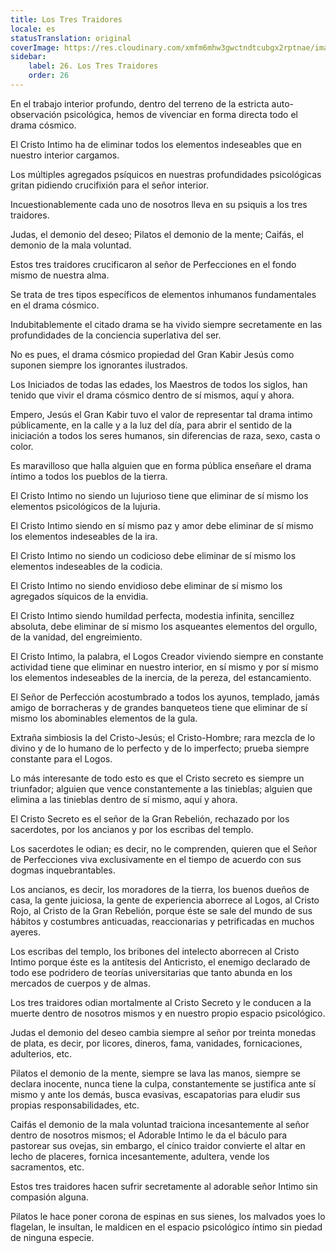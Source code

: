 ```yaml
---
title: Los Tres Traidores
locale: es
statusTranslation: original
coverImage: https://res.cloudinary.com/xmfm6mhw3gwctndtcubgx2rptnae/image/upload/v1741354419/small_cover_la_gran_rebelion_28716e29d2.webp
sidebar:
    label: 26. Los Tres Traidores
    order: 26
---
```

En el trabajo interior profundo, dentro del terreno de la estricta auto-observación psicológica, hemos de vivenciar en forma directa todo el drama cósmico.

El Cristo Intimo ha de eliminar todos los elementos indeseables que en nuestro interior cargamos.

Los múltiples agregados psíquicos en nuestras profundidades psicológicas gritan pidiendo crucifixión para el señor interior.

Incuestionablemente cada uno de nosotros lleva en su psiquis a los tres traidores.

Judas, el demonio del deseo; Pilatos el demonio de la mente; Caifás, el demonio de la mala voluntad.

Estos tres traidores crucificaron al señor de Perfecciones en el fondo mismo de nuestra alma.

Se trata de tres tipos específicos de elementos inhumanos fundamentales en el drama cósmico.

Indubitablemente el citado drama se ha vivido siempre secretamente en las profundidades de la conciencia superlativa del ser.

No es pues, el drama cósmico propiedad del Gran Kabir Jesús como suponen siempre los ignorantes ilustrados.

Los Iniciados de todas las edades, los Maestros de todos los siglos, han tenido que vivir el drama cósmico dentro de sí mismos, aquí y ahora.

Empero, Jesús el Gran Kabir tuvo el valor de representar tal drama intimo públicamente, en la calle y a la luz del día, para abrir el sentido de la iniciación a todos los seres humanos, sin diferencias de raza, sexo, casta o color.

Es maravilloso que halla alguien que en forma pública enseñare el drama íntimo a todos los pueblos de la tierra.

El Cristo Intimo no siendo un lujurioso tiene que eliminar de sí mismo los elementos psicológicos de la lujuria.

El Cristo Intimo siendo en sí mismo paz y amor debe eliminar de sí mismo los elementos indeseables de la ira.

El Cristo Intimo no siendo un codicioso debe eliminar de sí mismo los elementos indeseables de la codicia.

El Cristo Intimo no siendo envidioso debe eliminar de sí mismo los agregados síquicos de la envidia.

El Cristo Intimo siendo humildad perfecta, modestia infinita, sencillez absoluta, debe eliminar de sí mismo los asqueantes elementos del orgullo, de la vanidad, del engreimiento.

El Cristo Intimo, la palabra, el Logos Creador viviendo siempre en constante actividad tiene que eliminar en nuestro interior, en sí mismo y por sí mismo los elementos indeseables de la inercia, de la pereza, del estancamiento.

El Señor de Perfección acostumbrado a todos los ayunos, templado, jamás amigo de borracheras y de grandes banqueteos tiene que eliminar de sí mismo los abominables elementos de la gula.

Extraña simbiosis la del Cristo-Jesús; el Cristo-Hombre; rara mezcla de lo divino y de lo humano de lo perfecto y de lo imperfecto; prueba siempre constante para el Logos.

Lo más interesante de todo esto es que el Cristo secreto es siempre un triunfador; alguien que vence constantemente a las tinieblas; alguien que elimina a las tinieblas dentro de sí mismo, aquí y ahora.

El Cristo Secreto es el señor de la Gran Rebelión, rechazado por los sacerdotes, por los ancianos y por los escribas del templo.

Los sacerdotes le odian; es decir, no le comprenden, quieren que el Señor de Perfecciones viva exclusivamente en el tiempo de acuerdo con sus dogmas inquebrantables.

Los ancianos, es decir, los moradores de la tierra, los buenos dueños de casa, la gente juiciosa, la gente de experiencia aborrece al Logos, al Cristo Rojo, al Cristo de la Gran Rebelión, porque éste se sale del mundo de sus hábitos y costumbres anticuadas, reaccionarias y petrificadas en muchos ayeres.

Los escribas del templo, los bribones del intelecto aborrecen al Cristo Intimo porque éste es la antítesis del Anticristo, el enemigo declarado de todo ese podridero de teorías universitarias que tanto abunda en los mercados de cuerpos y de almas.

Los tres traidores odian mortalmente al Cristo Secreto y le conducen a la muerte dentro de nosotros mismos y en nuestro propio espacio psicológico.

Judas el demonio del deseo cambia siempre al señor por treinta monedas de plata, es decir, por licores, dineros, fama, vanidades, fornicaciones, adulterios, etc.

Pilatos el demonio de la mente, siempre se lava las manos, siempre se declara inocente, nunca tiene la culpa, constantemente se justifica ante sí mismo y ante los demás, busca evasivas, escapatorias para eludir sus propias responsabilidades, etc.

Caifás el demonio de la mala voluntad traiciona incesantemente al señor dentro de nosotros mismos; el Adorable Intimo le da el báculo para pastorear sus ovejas, sin embargo, el cínico traidor convierte el altar en lecho de placeres, fornica incesantemente, adultera, vende los sacramentos, etc.

Estos tres traidores hacen sufrir secretamente al adorable señor Intimo sin compasión alguna.

Pilatos le hace poner corona de espinas en sus sienes, los malvados yoes lo flagelan, le insultan, le maldicen en el espacio psicológico íntimo sin piedad de ninguna especie.
